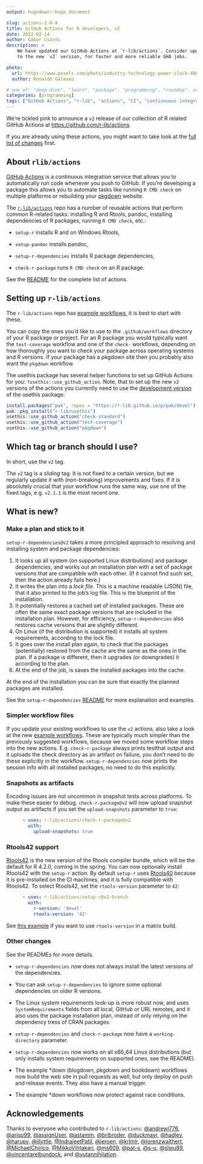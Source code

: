 ```yaml
---
output: hugodown::hugo_document

slug: actions-2-0-0
title: GitHub Actions for R developers, v2
date: 2022-02-14
author: Gábor Csárdi
description: >
    We have updated our GitHub Actions at `r-lib/actions`. Consider upgrading
    to the new `v2` version, for faster and more reliable GHA jobs.

photo:
  url: https://www.pexels.com/photo/industry-technology-power-clock-4069389
  author: Ronaldo Galeano

# one of: "deep-dive", "learn", "package", "programming", "roundup", or "other"
categories: [programming] 
tags: ["GitHub Actions", "r-lib", "actions", "CI", "contionuous integration"]
---
```


```{=html}
<!--
TODO:
* [x] Look over / edit the post's title in the yaml
* [x] Edit (or delete) the description; note this appears in the Twitter card
* [x] Pick category and tags (see existing with `hugodown::tidy_show_meta()`)
* [x] Find photo & update yaml metadata
* [x] Create `thumbnail-sq.jpg`; height and width should be equal
* [x] Create `thumbnail-wd.jpg`; width should be >5x height
* [x] `hugodown::use_tidy_thumbnails()`
* [x] Add intro sentence, e.g. the standard tagline for the package
* [x] `usethis::use_tidy_thanks()`
-->
```
We're tickled pink to announce a `v2` release of our collection of R related GitHub Actions at <https://github.com/r-lib/actions>.

If you are already using these actions, you might want to take look at the [full list of changes](https://github.com/r-lib/actions/releases/tag/v2) first.

## About `rlib/actions`

[GitHub Actions](https://github.com/features/actions) is a continuous integration service that allows you to automatically run code whenever you push to GitHub.
If you're developing a package this allows you to automate tasks like running `R CMD check` on multiple platforms or rebuilding your [pkgdown](https://pkgdown.r-lib.org/) website.

The [`r-lib/actions`](https://github.com/r-lib/actions#readme) repo has a number of reusable actions that perform common R-related tasks: installing R and Rtools, pandoc, installing dependencies of R packages, running `R CMD check`, etc.:

-   `setup-r` installs R and on Windows Rtools,

-   `setup-pandoc` installs pandoc,

-   `setup-r-dependencies` installs R package dependencies,

-   `check-r-package` runs `R CMD check` on an R package.

See the [README](https://github.com/r-lib/actions#readme) for the complete list of actions.

## Setting up `r-lib/actions`

The `r-lib/actions` repo has [example workflows](https://github.com/r-lib/actions/tree/v2-branch/examples#example-workflows), it is best to start with these.

You can copy the ones you'd like to use to the `.github/workflows` directory of your R package or project.
For an R package you would typically want the `test-coverage` workflow and one of the `check-` workflows, depending on how thoroughly you want to check your package across operating systems and R versions.
If your package has a pkgdown site then you probably also want the `pkgdown` workflow.

The usethis package has several helper functions to set up GitHub Actions for you: `?usethis::use_github_action`.
Note, that to set up the new `v2` versions of the actions you currently need to use the [development version](https://github.com/r-lib/usethis#installation) of the usethis package:

``` r
install.packages("pak", repos = "https://r-lib.github.io/p/pak/devel")
pak::pkg_install("r-lib/usethis")
usethis::use_github_action("check-standard")
usethis::use_github_action("test-coverage")
usethis::use_github_action("pkgdown")
```

## Which tag or branch should I use?

In short, use the `v2` tag.

The `v2` tag is a *sliding* tag.
It is not fixed to a certain version, but we regularly update it with (non-breaking) improvements and fixes.
If it is absolutely crucial that your workflow runs the same way, use one of the fixed tags, e.g. `v2.1.1` is the most recent one.

## What is new?

### Make a plan and stick to it

`setup-r-dependencies@v2` takes a more principled approach to resolving and installing system and package dependencies:

1.  It looks up all system (on supported Linux distributions) and package dependencies, and works out an installation plan with a set of package versions that are compatible with each other. (If it cannot find such set, then the action already fails here.)
2.  It writes the plan into a *lock file*. This is a machine readable (JSON) file, that it also printed to the job's log file. This is the blueprint of the installation.
3.  It potentially restores a cached set of installed packages. These are often the same exact package versions that are included in the installation plan. However, for efficiency, `setup-r-dependencies` also restores cache versions that are slightly different.
4.  On Linux (if the distribution is supported) it installs all system requirements, according to the lock file.
5.  It goes over the install plan again, to check that the packages (potentially) restored from the cache are the same as the ones in the plan. If a package is different, then it upgrades (or downgrades) it according to the plan.
6.  At the end of the job, is saves the installed packages into the cache.

At the end of the installation you can be sure that exactly the planned packages are installed.

See the `setup-r-dependencies` [README](https://github.com/r-lib/actions/tree/v2-branch/setup-r-dependencies#readme) for more explanation and examples.

### Simpler workflow files

If you update your existing workflows to use the `v2` actions, also take a look at the new [example workflows](https://github.com/r-lib/actions/tree/v2/examples).
These are typically much simpler than the previously suggested workflows, because we moved some workflow steps into the new actions.
E.g. `check-r-package` always prints testthat output and it uploads the check directory as an artifact on failure, you don't need to do these explicitly in the workflow.
`setup-r-dependencies` now prints the session info with all installed packages, no need to do this explicitly.

### Snapshots as artifacts

Encoding issues are not uncommon in snapshot tests across platforms.
To make these easier to debug, `check-r-package@v2` will now upload snapshot output as artifacts if you set the `upload-snapshots` parameter to `true`:

``` yaml
      - uses: r-lib/actions/check-r-package@v2
        with:
          upload-snapshots: true
```

### Rtools42 support

[Rtools42](https://www.r-project.org/nosvn/winutf8/ucrt3/web/rtools.html) is the new version of the Rtools compiler bundle, which will be the default for R 4.2.0, coming in the spring.
You can now optionally install Rtools42 with the `setup-r` action.
By default `setup-r` uses [Rtools40](https://cran.r-project.org/bin/windows/Rtools/rtools40.html) because it is pre-installed on the CI machines, and it is fully compatible with Rtools42.
To select Rtools42, set the `rtools-version` parameter to `42`:

``` yaml
      - uses: r-lib/actions/setup-r@v2-branch
        with:
          r-version: 'devel'
          rtools-version: '42'
```

See [this example](https://github.com/r-lib/actions/blob/27ac87278d916382a04662af42392f3c921ee37e/.github/workflows/check-full.yaml) if you want to use `rtools-version` in a matrix build.

### Other changes

See the READMEs for more details.

-   `setup-r-dependencies` now does not always install the latest versions of the dependencies.

-   You can ask `setup-r-dependencies` to ignore some optional dependencies on older R versions.

-   The Linux system requirements look-up is more robust now, and uses `SystemRequirements` fields from all local, GitHub or URL remotes, and it also uses the package installation plan, instead of only relying on the dependency tress of CRAN packages.

-   `setup-r-dependencies` and `check-r-package` now have a `working-directory` parameter.

-   `setup-r-dependencies` now works on all x86_64 Linux distributions (but only installs system requirements on supported ones, see the README).

-   The example \*down (blogdown, pkgdown and bookdown) workflows now build the web site in pull requests as well, but only deploy on push and release events.
    They also have a manual trigger.

-   The example \*down workflows now protect against race conditions.

## Acknowledgements

Thanks to everyone who contributed to `r-lib/actions`: [\@andrewl776](https://github.com/andrewl776), [\@arisp99](https://github.com/arisp99), [\@assignUser](https://github.com/assignUser), [\@astamm](https://github.com/astamm), [\@bribroder](https://github.com/bribroder), [\@duckmayr](https://github.com/duckmayr), [\@hadley](https://github.com/hadley), [\@harupy](https://github.com/harupy), [\@ijlyttle](https://github.com/ijlyttle), [\@IndrajeetPatil](https://github.com/IndrajeetPatil), [\@jeroen](https://github.com/jeroen), [\@krlmlr](https://github.com/krlmlr), [\@lorenzwalthert](https://github.com/lorenzwalthert), [\@MichaelChirico](https://github.com/MichaelChirico), [\@MikkoVihtakari](https://github.com/MikkoVihtakari), [\@ms609](https://github.com/ms609), [\@pat-s](https://github.com/pat-s), [\@s-u](https://github.com/s-u), [\@slwu89](https://github.com/slwu89), [\@vincentarelbundock](https://github.com/vincentarelbundock), and [\@yutannihilation](https://github.com/yutannihilation).
